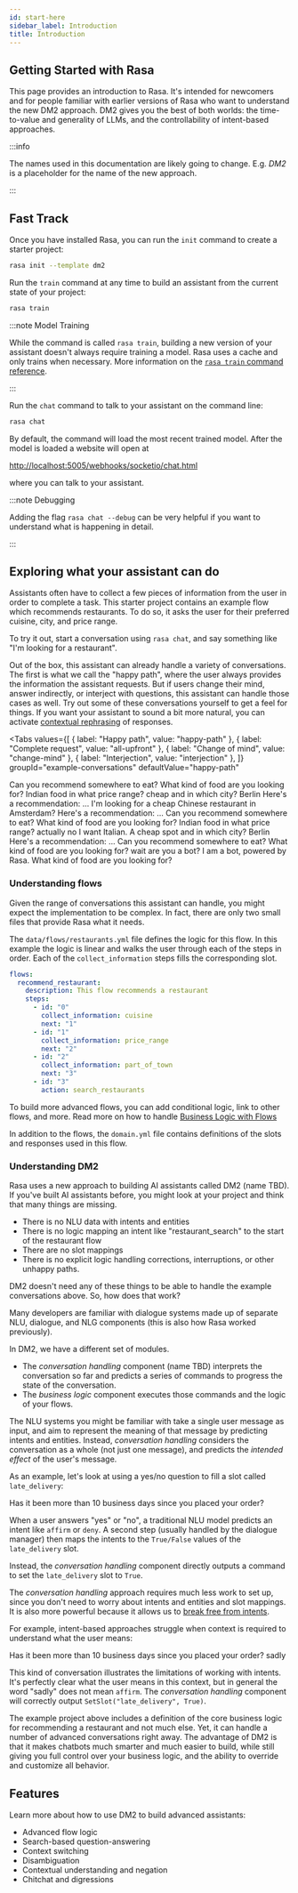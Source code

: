 ```yaml
---
id: start-here
sidebar_label: Introduction
title: Introduction
---
```


## Getting Started with Rasa

This page provides an introduction to Rasa. It's intended for newcomers and for people
familiar with earlier versions of Rasa who want to understand the new DM2 approach.
DM2 gives you the best of both worlds: the time-to-value and generality of LLMs, and the
controllability of intent-based approaches.

:::info

The names used in this documentation are likely going to change. E.g. _DM2_
is a placeholder for the name of the new approach.

:::

## Fast Track

Once you have installed Rasa, you can run the `init` command to create a starter project:

```bash
rasa init --template dm2
```

Run the `train` command at any time to build an assistant from the current state of your project:

```bash
rasa train
```

:::note Model Training

While the command is called `rasa train`, building a new version of your assistant doesn't always
require training a model. Rasa uses a cache and only trains when necessary.
More information on the [`rasa train` command reference](./building-assistants/command-line-interface.mdx#rasa-train).

:::

Run the `chat` command to talk to your assistant on the command line:

```bash
rasa chat
```

By default, the command will load the most recent trained model. After the model
is loaded a website will open at

[http://localhost:5005/webhooks/socketio/chat.html](http://localhost:5005/webhooks/socketio/chat.html)

where you can talk to your assistant.

:::note Debugging

Adding the flag `rasa chat --debug` can be very helpful if you want
to understand what is happening in detail.

:::

## Exploring what your assistant can do

Assistants often have to collect a few pieces of information from the user in order to complete a task.
This starter project contains an example flow which recommends restaurants. To do so, it asks the user
for their preferred cuisine, city, and price range.

To try it out, start a conversation using `rasa chat`, and say something like "I'm looking for a restaurant".

Out of the box, this assistant can already handle a variety of conversations. The first is what we call the "happy path",
where the user always provides the information the assistant requests.
But if users change their mind, answer indirectly, or interject with questions, this assistant can handle those cases as well.
Try out some of these conversations yourself to get a feel for things.
If you want your assistant to sound a bit more natural, you can activate [contextual rephrasing](./llms/llm-nlg.mdx) of responses.

<Tabs
  values={[
    { label: "Happy path", value: "happy-path" },
    { label: "Complete request", value: "all-upfront" },
    { label: "Change of mind", value: "change-mind" },
    { label: "Interjection", value: "interjection" },
  ]}
  groupId="example-conversations"
  defaultValue="happy-path"
>
  <TabItem value="happy-path">
    <Chat caption="happy path">
      <ChatUserText>Can you recommend somewhere to eat?</ChatUserText>
      <ChatBotText>What kind of food are you looking for?</ChatBotText>
      <ChatUserText>Indian food</ChatUserText>
      <ChatBotText>in what price range?</ChatBotText>
      <ChatUserText>cheap</ChatUserText>
      <ChatBotText>and in which city?</ChatBotText>
      <ChatUserText>Berlin</ChatUserText>
      <ChatBotText>Here's a recommendation: ...</ChatBotText>
    </Chat>
  </TabItem>
  <TabItem value="all-upfront">
    <Chat caption="All info given">
      <ChatUserText>
        I'm looking for a cheap Chinese restaurant in Amsterdam?
      </ChatUserText>
      <ChatBotText>Here's a recommendation: ...</ChatBotText>
    </Chat>
  </TabItem>
  <TabItem value="change-mind">
    <Chat caption="user changes their mind">
      <ChatUserText>Can you recommend somewhere to eat?</ChatUserText>
      <ChatBotText>What kind of food are you looking for?</ChatBotText>
      <ChatUserText>Indian food</ChatUserText>
      <ChatBotText>in what price range?</ChatBotText>
      <ChatUserText>actually no I want Italian. A cheap spot</ChatUserText>
      <ChatBotText>and in which city?</ChatBotText>
      <ChatUserText>Berlin</ChatUserText>
      <ChatBotText>Here's a recommendation: ...</ChatBotText>
    </Chat>
  </TabItem>
  <TabItem value="interjection">
    <Chat caption="user changes their mind">
      <ChatUserText>Can you recommend somewhere to eat?</ChatUserText>
      <ChatBotText>What kind of food are you looking for?</ChatBotText>
      <ChatUserText>wait are you a bot?</ChatUserText>
      <ChatBotText>I am a bot, powered by Rasa.</ChatBotText>
      <ChatBotText>What kind of food are you looking for?</ChatBotText>
    </Chat>
  </TabItem>
</Tabs>

### Understanding flows

Given the range of conversations this assistant can handle, you might expect the implementation to be complex.
In fact, there are only two small files that provide Rasa what it needs.

The `data/flows/restaurants.yml` file defines the logic for this flow. In this example the logic is linear
and walks the user through each of the steps in order. Each of the `collect_information` steps fills the corresponding slot.

```yaml
flows:
  recommend_restaurant:
    description: This flow recommends a restaurant
    steps:
      - id: "0"
        collect_information: cuisine
        next: "1"
      - id: "1"
        collect_information: price_range
        next: "2"
      - id: "2"
        collect_information: part_of_town
        next: "3"
      - id: "3"
        action: search_restaurants
```

To build more advanced flows, you can add conditional logic, link to other flows, and more. Read more on how to handle [Business Logic with Flows](./building-assistants/flows.mdx)

In addition to the flows, the `domain.yml` file contains definitions of the slots and responses used in this flow.

### Understanding DM2

Rasa uses a new approach to building AI assistants called DM2 (name TBD).
If you've built AI assistants before, you might look at your project and think that many things are missing.

- There is no NLU data with intents and entities
- There is no logic mapping an intent like "restaurant_search" to the start of the restaurant flow
- There are no slot mappings
- There is no explicit logic handling corrections, interruptions, or other unhappy paths.

DM2 doesn't need any of these things to be able to handle the example conversations above. So, how does that work?

Many developers are familiar with dialogue systems made up of separate NLU, dialogue, and NLG components
(this is also how Rasa worked previously).

In DM2, we have a different set of modules.

- The _conversation handling_ component (name TBD) interprets the conversation so far and predicts
  a series of commands to progress the state of the conversation.
- The _business logic_ component executes those commands and the logic of your flows.

The NLU systems you might be familiar with take a single user message as input, and aim to represent
the meaning of that message by predicting intents and entities.
Instead, _conversation handling_ considers the conversation as a whole (not just one message),
and predicts the _intended effect_ of the user's message.

As an example, let's look at using a yes/no question to fill a slot called `late_delivery`:

<Chat caption="yes/no question">
  <ChatBotText>
    Has it been more than 10 business days since you placed your order?
  </ChatBotText>
</Chat>

When a user answers "yes" or "no", a traditional NLU model predicts an intent like `affirm` or `deny`.
A second step (usually handled by the dialogue manager) then maps the intents to
the `True/False` values of the `late_delivery` slot.

Instead, the _conversation handling_ component directly outputs a command to set the `late_delivery` slot to `True`.

The _conversation handling_ approach requires much less work to set up, since you don't need to worry about
intents and entities and slot mappings. It is also more powerful because it allows us to
[break free from intents](https://rasa.com/blog/its-about-time-we-get-rid-of-intents/).

For example, intent-based approaches struggle when context is required to understand what the user means:

<Chat caption="pragmatic understanding">
  <ChatBotText>
    Has it been more than 10 business days since you placed your order?
  </ChatBotText>
  <ChatUserText>sadly</ChatUserText>
</Chat>

This kind of conversation illustrates the limitations of working with intents. It's perfectly clear
what the user means in this context, but in general the word "sadly" does not mean `affirm`.
The _conversation handling_ component will correctly output `SetSlot("late_delivery", True)`.

The example project above includes a definition of the core business logic for recommending a restaurant
and not much else. Yet, it can handle a number of advanced conversations right away.
The advantage of DM2 is that it makes chatbots much smarter and much easier to build, while still giving
you full control over your business logic, and the ability to override and customize all behavior.

## Features

Learn more about how to use DM2 to build advanced assistants:

- Advanced flow logic
- Search-based question-answering
- Context switching
- Disambiguation
- Contextual understanding and negation
- Chitchat and digressions
